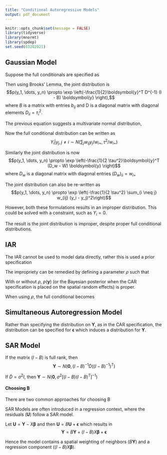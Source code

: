 ```yaml
---
title: "Conditional Autoregressive Models"
output: pdf_document
---
```


```r
knitr::opts_chunk$set(message = FALSE)
library(tidyverse)
library(mnormt)
library(spdep)
set.seed(03202021)
```


## Gaussian Model

Suppose the full conditionals are specified as

\vfill

Then using Brooks' Lemma, the joint distribution is
$$p(y_1, \dots, y_n) \propto \exp \left(-\frac{1}{2}\boldsymbol{y}^T D^{-1} (I - B) \boldsymbol{y} \right),$$
where $B$ is a matrix with entries $b_{ij}$ and D is a diagonal matrix with diagonal elements $D_{ii} = \tau_i^2$.

\vfill

The previous equation suggests a multivariate normal distribution,

\vfill


\vfill


\vfill

\newpage

Now the full conditional distribution can be written as
$$Y_i|y_j, j\neq i \sim N \left(\sum_j w_{ij} y_j / w_{i+}, \tau^2 / w_{i+} \right)$$

\vfill

Similarly the joint distribution is now
$$p(y_1, \dots, y_n) \propto \exp \left(-\frac{1}{2 \tau^2}\boldsymbol{y}^T  (D_w - W) \boldsymbol{y} \right)$$
where $D_w$ is a diagonal matrix with diagonal entries $(D_w)_{ii} = w_{i+}$ 

\vfill

The joint distribution can also be re-written as
$$p(y_1, \dots, y_n) \propto \exp \left(-\frac{1}{2 \tau^2} \sum_{i \neq j} w_{ij} (y_i - y_j)^2\right)$$

\vfill

However, both these formulations results in an improper distribution. This could be solved with a constraint, such as $Y_i = 0$.

\vfill

The result is the joint distribution is improper, despite proper full conditional distributions. 

\vfill

\newpage

## IAR

The IAR cannot be used to model data directly, rather this is used a prior specification 

\vfill

The impropriety can be remedied by defining a parameter $\rho$ such that


\vfill


\vfill

With or without $\rho,$ $p(\boldsymbol{y})$ (or the Bayesian posterior when the CAR specification is placed on the spatial random effects) is proper.

\vfill

When using $\rho$, the full conditional becomes 

\vfill

## Simultaneous Autoregression Model

Rather than specifying the distribution on $\boldsymbol{Y}$, as in the CAR specification, the distribution can be specified for $\boldsymbol{\epsilon}$ which induces a distribution for $\boldsymbol{Y}$.

\vfill


\vfill


\vfill

\newpage
## SAR Model

If the matrix $(I - B)$ is full rank, then 
$$\boldsymbol{Y} \sim N \left(\boldsymbol{0},(I - B)^{-1} \tilde{D} ((I - B)^{-1})^T \right)$$

\vfill

If $\tilde{D} = \sigma^2 I$, then $\boldsymbol{Y} \sim N \left(\boldsymbol{0},\sigma^2 \left[(I - B)  (I - B)^T \right]^{-1} \right)$

\vfill

#### Choosing B

There are two common approaches for choosing B

\vfill


\vfill



\vfill

SAR Models are often introduced in a regression context, where the residuals $(\boldsymbol{U})$ follow a SAR model.

\vfill

Let $\boldsymbol{U} = \boldsymbol{Y} - X \boldsymbol{\beta}$ and then $\boldsymbol{U} = B \boldsymbol{U} + \boldsymbol{\epsilon}$ which results in
$$\boldsymbol{Y} = B \boldsymbol{Y} + (I-B) X \boldsymbol{\beta} + \boldsymbol{\epsilon}$$

\vfill

Hence the model contains a spatial weighting of neighbors $(B \boldsymbol{Y})$ and a regression component $((I-B) X \boldsymbol{\beta} )$.

\vfill


\vfill


\vfill

